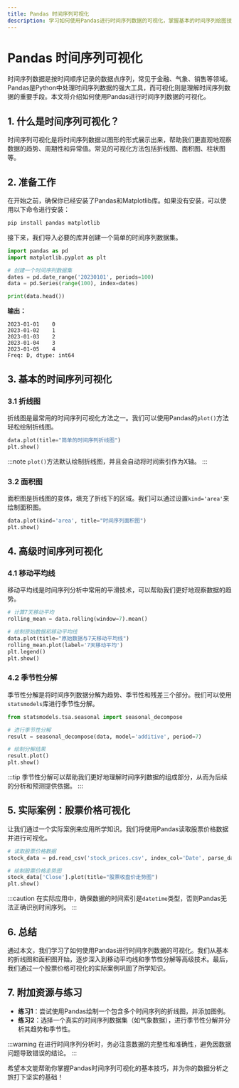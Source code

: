 ```yaml
---
title: Pandas 时间序列可视化
description: 学习如何使用Pandas进行时间序列数据的可视化，掌握基本的时间序列绘图技巧，并通过实际案例加深理解。
---
```


# Pandas 时间序列可视化

时间序列数据是按时间顺序记录的数据点序列，常见于金融、气象、销售等领域。Pandas是Python中处理时间序列数据的强大工具，而可视化则是理解时间序列数据的重要手段。本文将介绍如何使用Pandas进行时间序列数据的可视化。

## 1. 什么是时间序列可视化？

时间序列可视化是将时间序列数据以图形的形式展示出来，帮助我们更直观地观察数据的趋势、周期性和异常值。常见的可视化方法包括折线图、面积图、柱状图等。

## 2. 准备工作

在开始之前，确保你已经安装了Pandas和Matplotlib库。如果没有安装，可以使用以下命令进行安装：

```bash
pip install pandas matplotlib
```

接下来，我们导入必要的库并创建一个简单的时间序列数据集。

```python
import pandas as pd
import matplotlib.pyplot as plt

# 创建一个时间序列数据集
dates = pd.date_range('20230101', periods=100)
data = pd.Series(range(100), index=dates)

print(data.head())
```

**输出：**

```
2023-01-01    0
2023-01-02    1
2023-01-03    2
2023-01-04    3
2023-01-05    4
Freq: D, dtype: int64
```

## 3. 基本的时间序列可视化

### 3.1 折线图

折线图是最常用的时间序列可视化方法之一。我们可以使用Pandas的`plot()`方法轻松绘制折线图。

```python
data.plot(title="简单的时间序列折线图")
plt.show()
```

:::note
`plot()`方法默认绘制折线图，并且会自动将时间索引作为X轴。
:::

### 3.2 面积图

面积图是折线图的变体，填充了折线下的区域。我们可以通过设置`kind='area'`来绘制面积图。

```python
data.plot(kind='area', title="时间序列面积图")
plt.show()
```

## 4. 高级时间序列可视化

### 4.1 移动平均线

移动平均线是时间序列分析中常用的平滑技术，可以帮助我们更好地观察数据的趋势。

```python
# 计算7天移动平均
rolling_mean = data.rolling(window=7).mean()

# 绘制原始数据和移动平均线
data.plot(title="原始数据与7天移动平均线")
rolling_mean.plot(label='7天移动平均')
plt.legend()
plt.show()
```

### 4.2 季节性分解

季节性分解是将时间序列数据分解为趋势、季节性和残差三个部分。我们可以使用`statsmodels`库进行季节性分解。

```python
from statsmodels.tsa.seasonal import seasonal_decompose

# 进行季节性分解
result = seasonal_decompose(data, model='additive', period=7)

# 绘制分解结果
result.plot()
plt.show()
```

:::tip
季节性分解可以帮助我们更好地理解时间序列数据的组成部分，从而为后续的分析和预测提供依据。
:::

## 5. 实际案例：股票价格可视化

让我们通过一个实际案例来应用所学知识。我们将使用Pandas读取股票价格数据并进行可视化。

```python
# 读取股票价格数据
stock_data = pd.read_csv('stock_prices.csv', index_col='Date', parse_dates=True)

# 绘制股票价格走势图
stock_data['Close'].plot(title="股票收盘价走势图")
plt.show()
```

:::caution
在实际应用中，确保数据的时间索引是`datetime`类型，否则Pandas无法正确识别时间序列。
:::

## 6. 总结

通过本文，我们学习了如何使用Pandas进行时间序列数据的可视化。我们从基本的折线图和面积图开始，逐步深入到移动平均线和季节性分解等高级技术。最后，我们通过一个股票价格可视化的实际案例巩固了所学知识。

## 7. 附加资源与练习

- **练习1**：尝试使用Pandas绘制一个包含多个时间序列的折线图，并添加图例。
- **练习2**：选择一个真实的时间序列数据集（如气象数据），进行季节性分解并分析其趋势和季节性。

:::warning
在进行时间序列分析时，务必注意数据的完整性和准确性，避免因数据问题导致错误的结论。
:::

希望本文能帮助你掌握Pandas时间序列可视化的基本技巧，并为你的数据分析之旅打下坚实的基础！